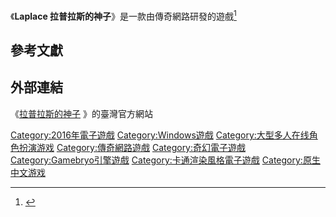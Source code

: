 {{NoteTA
| G1=Games
| 1=zh-hans:传奇网路; zh-hant:傳奇網路;
}}
{{Infobox VG
| title = Laplace 拉普拉斯的神子
| image =
| caption =
| genre = [[大型多人線上角色扮演遊戲|大型多人線上角色扮演]]
| platforms = [[Microsoft_Windows|Microsoft Windows]]
| engine =[[Gamebryo|Gamebryo]]
| developer =[[傳奇網路|傳奇網路]]
| publisher =傳奇網路
| released = {{vgrelease|TWHK|2016-03-17}}
| onlinegame = 1
}}

《'''Laplace 拉普拉斯的神子'''》是一款由傳奇網路研發的遊戲<ref>{{Cite web |url=https://la.x-legend.com.tw/static/content/detail/1100/0_15_1100_327.html#menu_start |title=2016傳奇網路新作《Laplace：拉普拉斯的神子》首度曝光 |author=傳奇網路 |date=2016-01-12 |accessdate=2022-02-14 |archive-date=2022-02-14 |archive-url=https://web.archive.org/web/20220214065021/https://la.x-legend.com.tw/static/content/detail/1100/0_15_1100_327.html#menu_start }}</ref>

== 參考文獻 ==
{{Reflist}}

== 外部連結 ==

《[https://la.x-legend.com.tw/ 拉普拉斯的神子] {{Wayback|url=https://la.x-legend.com.tw/ |date=20201024175756 }}》的臺灣官方網站

{{DEFAULTSORT:Laplace La Pu La Si De Shen Zi}}
[[Category:2016年電子遊戲|Category:2016年電子遊戲]]
[[Category:Windows遊戲|Category:Windows遊戲]]
[[Category:大型多人在线角色扮演游戏|Category:大型多人在线角色扮演游戏]]
[[Category:傳奇網路遊戲|Category:傳奇網路遊戲]]
[[Category:奇幻電子遊戲|Category:奇幻電子遊戲]]
[[Category:Gamebryo引擎遊戲|Category:Gamebryo引擎遊戲]]
[[Category:卡通渲染風格電子遊戲|Category:卡通渲染風格電子遊戲]]
[[Category:原生中文游戏|Category:原生中文游戏]]

{{mmorpg-videogame-stub}}